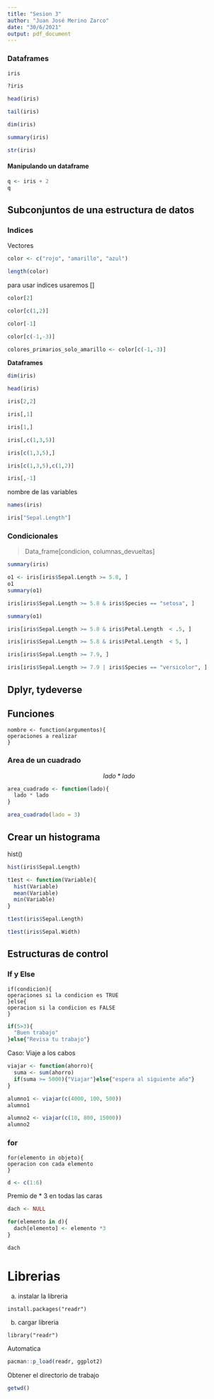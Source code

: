 ---
title: "Sesion 3"
author: "Juan José Merino Zarco"
date: "30/6/2021"
output: pdf_document
---

### Dataframes

```{r}
iris
```

```{r}
?iris
```


```{r}
head(iris)
```

```{r}
tail(iris)
```

```{r}
dim(iris)
```

```{r}
summary(iris)
```

```{r}
str(iris)
```

#### Manipulando un dataframe

```{r}
q <- iris + 2
q
```

## Subconjuntos de una estructura de datos

### Indices

Vectores

```{r}
color <- c("rojo", "amarillo", "azul")
```

```{r}
length(color)
```
para usar indices usaremos []

```{r}
color[2]
```

```{r}
color[c(1,2)]
```

```{r}
color[-1]
```

```{r}
color[c(-1,-3)]
```

```{r}
colores_primarios_solo_amarillo <- color[c(-1,-3)]
```

**Dataframes**

```{r}
dim(iris)
```

```{r}
head(iris)
```


```{r}
iris[2,2]
```

```{r}
iris[,1]
```

```{r}
iris[1,]
```

```{r}
iris[,c(1,3,5)]
```

```{r}
iris[c(1,3,5),]
```

```{r}
iris[c(1,3,5),c(1,2)]
```

```{r}
iris[,-1]
```
nombre de las variables

```{r}
names(iris)
```

```{r}
iris["Sepal.Length"]
```

### Condicionales

> Data_frame[condicion, columnas_devueltas]


```{r}
summary(iris)
```


```{r}
o1 <- iris[iris$Sepal.Length >= 5.8, ]
o1
summary(o1)
```


```{r}
iris[iris$Sepal.Length >= 5.8 & iris$Species == "setosa", ]
```

```{r}
summary(o1)
```


```{r}
iris[iris$Sepal.Length >= 5.8 & iris$Petal.Length  < .5, ]
```

```{r}
iris[iris$Sepal.Length >= 5.8 & iris$Petal.Length  < 5, ]
```

```{r}
iris[iris$Sepal.Length >= 7.9, ]
```

```{r}
iris[iris$Sepal.Length >= 7.9 | iris$Species == "versicolor", ]
```

## Dplyr, tydeverse

## Funciones

```
nombre <- function(argumentos){
operaciones a realizar
} 
```

### Area de un cuadrado

$$lado*lado$$

```{r}
area_cuadrado <- function(lado){
  lado * lado
}
```

```{r}
area_cuadrado(lado = 3)
```

## Crear un histograma

hist()

```{r}
hist(iris$Sepal.Length)
```

```{r}
t1est <- function(Variable){
  hist(Variable)
  mean(Variable)
  min(Variable)
}
```

```{r}
t1est(iris$Sepal.Length)
```

```{r}
t1est(iris$Sepal.Width)
```

## Estructuras de control

### If y Else

```
if(condicion){
operaciones si la condicion es TRUE
}else{
operacion si la condicion es FALSE
}
```

```{r}
if(5>3){
  "Buen trabajo"
}else{"Revisa tu trabajo"}
```

Caso: Viaje a los cabos

```{r}
viajar <- function(ahorro){
  suma <- sum(ahorro)
  if(suma >= 5000){"Viajar"}else{"espera al siguiente año"}
}
```


```{r}
alumno1 <- viajar(c(4000, 100, 500))
alumno1
```

```{r}
alumno2 <- viajar(c(10, 800, 15000))
alumno2
```

### for

```
for(elemento in objeto){
operacion con cada elemento
}
```

```{r}
d <- c(1:6)
```

Premio de * 3 en todas las caras

```{r}
dach <- NULL

for(elemento in d){
  dach[elemento] <- elemento *3
}
```


```{r}
dach
```
# Librerias

a) instalar la libreria

```
install.packages("readr")
```

b) cargar libreria

```
library("readr")
```

Automatica

```{r}
pacman::p_load(readr, ggplot2)
```

Obtener el directorio de trabajo

```{r}
getwd()
```
















































